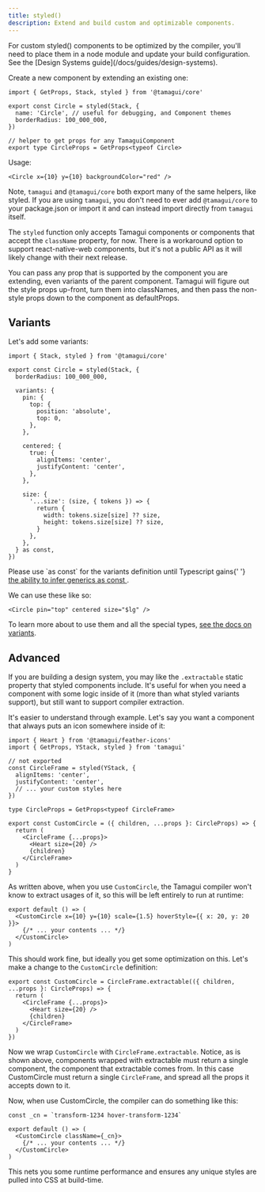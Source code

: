 ```yaml
---
title: styled()
description: Extend and build custom and optimizable components.
---
```


<Notice>
  For custom styled() components to be optimized by the compiler, you'll need to place them in a
  node module and update your build configuration. See the [Design Systems
  guide](/docs/guides/design-systems).
</Notice>

Create a new component by extending an existing one:

```tsx
import { GetProps, Stack, styled } from '@tamagui/core'

export const Circle = styled(Stack, {
  name: 'Circle', // useful for debugging, and Component themes
  borderRadius: 100_000_000,
})

// helper to get props for any TamaguiComponent
export type CircleProps = GetProps<typeof Circle>
```

Usage:

```tsx
<Circle x={10} y={10} backgroundColor="red" />
```

Note, `tamagui` and `@tamagui/core` both export many of the same helpers, like styled. If you are using `tamagui`, you don't need to ever add `@tamagui/core` to your package.json or import it and can instead import directly from `tamagui` itself.

The `styled` function only accepts Tamagui components or components that accept the `className` property, for now. There is a workaround option to support react-native-web components, but it's not a public API as it will likely change with their next release.

You can pass any prop that is supported by the component you are extending, even variants of the parent component. Tamagui will figure out the style props up-front, turn them into classNames, and then pass the non-style props down to the component as defaultProps.

## Variants

Let's add some variants:

```tsx
import { Stack, styled } from '@tamagui/core'

export const Circle = styled(Stack, {
  borderRadius: 100_000_000,

  variants: {
    pin: {
      top: {
        position: 'absolute',
        top: 0,
      },
    },

    centered: {
      true: {
        alignItems: 'center',
        justifyContent: 'center',
      },
    },

    size: {
      '...size': (size, { tokens }) => {
        return {
          width: tokens.size[size] ?? size,
          height: tokens.size[size] ?? size,
        }
      },
    },
  } as const,
})
```

<Notice>
  Please use `as const` for the variants definition until Typescript gains{' '}
  <a href="https://github.com/microsoft/TypeScript/issues/30680">
    the ability to infer generics as const
  </a>
  .
</Notice>

We can use these like so:

```tsx
<Circle pin="top" centered size="$lg" />
```

To learn more about to use them and all the special types, [see the docs on variants](/docs/core/variants).

## Advanced

If you are building a design system, you may like the `.extractable` static property that styled components include. It's useful for when you need a component with some logic inside of it (more than what styled variants support), but still want to support compiler extraction.

It's easier to understand through example. Let's say you want a component that always puts an icon somewhere inside of it:

```tsx
import { Heart } from '@tamagui/feather-icons'
import { GetProps, YStack, styled } from 'tamagui'

// not exported
const CircleFrame = styled(YStack, {
  alignItems: 'center',
  justifyContent: 'center',
  // ... your custom styles here
})

type CircleProps = GetProps<typeof CircleFrame>

export const CustomCircle = ({ children, ...props }: CircleProps) => {
  return (
    <CircleFrame {...props}>
      <Heart size={20} />
      {children}
    </CircleFrame>
  )
}
```

As written above, when you use `CustomCircle`, the Tamagui compiler won't know to extract usages of it, so this will be left entirely to run at runtime:

```tsx
export default () => (
  <CustomCircle x={10} y={10} scale={1.5} hoverStyle={{ x: 20, y: 20 }}>
    {/* ... your contents ... */}
  </CustomCircle>
)
```

This should work fine, but ideally you get some optimization on this. Let's make a change to the `CustomCircle` definition:

```tsx
export const CustomCircle = CircleFrame.extractable(({ children, ...props }: CircleProps) => {
  return (
    <CircleFrame {...props}>
      <Heart size={20} />
      {children}
    </CircleFrame>
  )
})
```

Now we wrap `CustomCircle` with `CircleFrame.extractable`. Notice, as is shown above, components wrapped with extractable must return a single component, the component that extractable comes from. In this case CustomCircle must return a single `CircleFrame`, and spread all the props it accepts down to it.

Now, when use CustomCircle, the compiler can do something like this:

```tsx
const _cn = `transform-1234 hover-transform-1234`

export default () => (
  <CustomCircle className={_cn}>
    {/* ... your contents ... */}
  </CustomCircle>
)
```

This nets you some runtime performance and ensures any unique styles are pulled into CSS at build-time.
